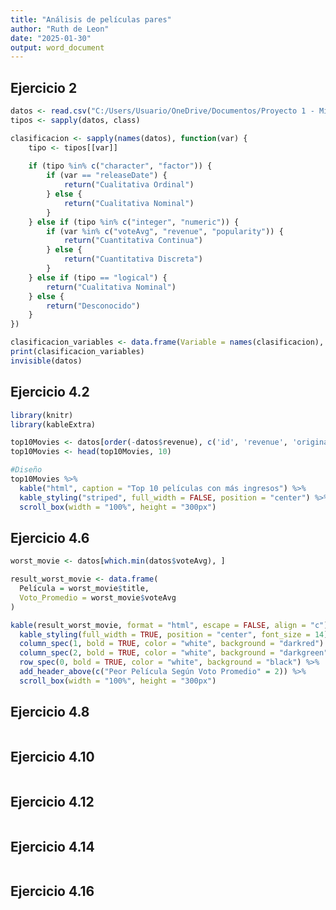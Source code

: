 ```yaml
---
title: "Análisis de películas pares"
author: "Ruth de Leon"
date: "2025-01-30"
output: word_document
---
```


## Ejercicio 2

```r
datos <- read.csv("C:/Users/Usuario/OneDrive/Documentos/Proyecto 1 - Mineria/movies.csv")
tipos <- sapply(datos, class)

clasificacion <- sapply(names(datos), function(var) {
    tipo <- tipos[[var]]
    
    if (tipo %in% c("character", "factor")) {
        if (var == "releaseDate") {
            return("Cualitativa Ordinal")
        } else {
            return("Cualitativa Nominal")
        }
    } else if (tipo %in% c("integer", "numeric")) {
        if (var %in% c("voteAvg", "revenue", "popularity")) {
            return("Cuantitativa Continua") 
        } else {
            return("Cuantitativa Discreta") 
        }
    } else if (tipo == "logical") {
        return("Cualitativa Nominal")  
    } else {
        return("Desconocido") 
    }
})

clasificacion_variables <- data.frame(Variable = names(clasificacion), Tipo = clasificacion)
print(clasificacion_variables)
invisible(datos)


```

## Ejercicio 4.2

```r
library(knitr)
library(kableExtra)

top10Movies <- datos[order(-datos$revenue), c('id', 'revenue', 'originalTitle')]
top10Movies <- head(top10Movies, 10)

#Diseño
top10Movies %>%
  kable("html", caption = "Top 10 películas con más ingresos") %>%
  kable_styling("striped", full_width = FALSE, position = "center") %>%
  scroll_box(width = "100%", height = "300px")


```



## Ejercicio 4.6

```r

worst_movie <- datos[which.min(datos$voteAvg), ]

result_worst_movie <- data.frame(
  Película = worst_movie$title,
  Voto_Promedio = worst_movie$voteAvg
)

kable(result_worst_movie, format = "html", escape = FALSE, align = "c") %>%
  kable_styling(full_width = TRUE, position = "center", font_size = 14) %>%
  column_spec(1, bold = TRUE, color = "white", background = "darkred") %>%
  column_spec(2, bold = TRUE, color = "white", background = "darkgreen") %>%
  row_spec(0, bold = TRUE, color = "white", background = "black") %>%
  add_header_above(c("Peor Película Según Voto Promedio" = 2)) %>%
  scroll_box(width = "100%", height = "300px")

```






## Ejercicio 4.8

```r


```





## Ejercicio 4.10

```r


```




## Ejercicio 4.12

```r


```




## Ejercicio 4.14

```r


```




## Ejercicio 4.16

```r


```






















